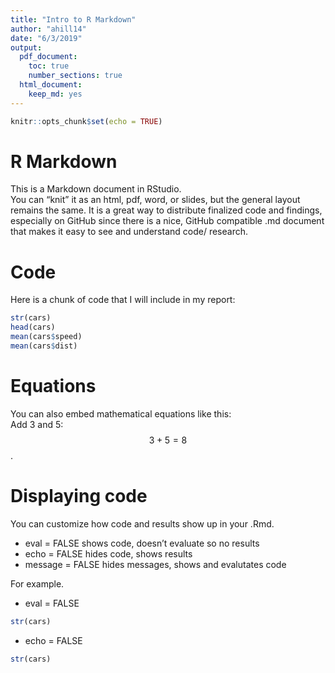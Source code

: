 ```yaml
---
title: "Intro to R Markdown"
author: "ahill14"
date: "6/3/2019"
output:
  pdf_document: 
    toc: true
    number_sections: true
  html_document:
    keep_md: yes
---
```


```r
knitr::opts_chunk$set(echo = TRUE)
```

# R Markdown
This is a Markdown document in RStudio.   
You can "knit" it as an html, pdf, word, or slides, but the general layout remains the same. 
It is a great way to distribute finalized code and findings, especially on GitHub 
since there is a nice, GitHub compatible .md document that makes it easy to see and 
understand code/ research. 

# Code
Here is a chunk of code that I will include in my report: 
``` r
str(cars)
head(cars)
mean(cars$speed)
mean(cars$dist)
```
 
# Equations
You can also embed mathematical equations like this:  
Add 3 and 5: 
$$ 3 + 5 = 8 $$. 

# Displaying code
You can customize how code and results show up in your .Rmd.

* eval = FALSE shows code, doesn't evaluate so no results
* echo = FALSE hides code, shows results 
* message = FALSE hides messages, shows and evalutates code

For example. 

* eval = FALSE
``` r
str(cars)
```
* echo = FALSE 
``` r
str(cars)
```




